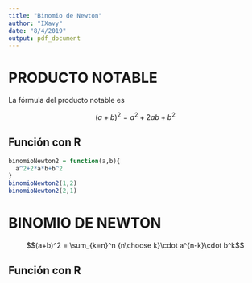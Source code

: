 ```yaml
---
title: "Binomio de Newton"
author: "IXavy"
date: "8/4/2019"
output: pdf_document
---
```


# PRODUCTO NOTABLE

La fórmula del producto notable es

$$(a+b)^2 = a^2 +2ab + b^2$$

## Función con R

```r
binomioNewton2 = function(a,b){
  a^2+2*a*b+b^2
}
binomioNewton2(1,2)
binomioNewton2(2,1)
```

# BINOMIO DE NEWTON

$$(a+b)^2 = \sum_{k=n}^n {n\choose k}\cdot a^{n-k}\cdot b^k$$

## Función con R

